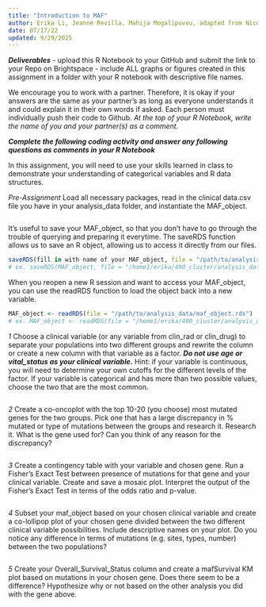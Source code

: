 ```yaml
---
title: "Introduction to MAF"
author: Erika Li, Jeanne Revilla, Mahija Mogalipuvvu, adapted from Nicole Black, Wade Boohar
date: 07/17/22
updated: 9/29/2025
---
```


***Deliverables***
- upload this R Notebook to your GitHub and submit the link to your Repo on Brightspace
- include ALL graphs or figures created in this assignment in a folder with your R notebook with descriptive file names.

We encourage you to work with a partner. Therefore, it is okay if your answers are the same as your partner’s as long as everyone understands it and could explain it in their own words if asked. Each person must individually push their code to Github. *At the top of your R Notebook, write the name of you and your partner(s) as a comment.*

***Complete the following coding activity and answer any following questions as comments in your R Notebook***

In this assignment, you will need to use your skills learned in class to demonstrate your understanding of categorical variables and R data structures.

*Pre-Assignment*
Load all necessary packages, read in the clinical data.csv file you have in your analysis_data folder, and instantiate the MAF_object.
```r

```

It's useful to save your MAF_object, so that you don't have to go through the trouble of querying and preparing it everytime. The saveRDS function allows us to save an R object, allowing us to access it directly from our files. 
```r
saveRDS(fill in with name of your MAF_object, file = "/path/to/analysis_data/maf_object.rds")
# ex. saveRDS(MAF_object, file = "/home1/erika/490_cluster/analysis_data/maf_object.rds")
```

When you reopen a new R session and want to access your MAF_object, you can use the readRDS function to load the object back into a new variable.
```r
MAF_object <- readRDS(file = "/path/to/analysis_data/maf_object.rds")
# ex. MAF_object <- readRDS(file = "/home1/erika/490_cluster/analysis_data/maf_object.rds")
```

*1*
Choose a clinical variable (or any variable from clin_rad or clin_drug) to separate your populations into two different groups and rewrite the column or create a new column with that variable as a factor. ***Do not use age or vital_status as your clinical variable.*** Hint: if your variable is continuous, you will need to determine your own cutoffs for the different levels of the factor. If your variable is categorical and has more than two possible values, choose the two that are the most common.
```r

```


*2*
Create a co-oncoplot with the top 10-20 (you choose) most mutated genes for the two groups. Pick one that has a large discrepancy in % mutated or type of mutations between the groups and research it. 
Research it. What is the gene used for? Can you think of any reason for the discrepancy?
```r

```


*3*
Create a contingency table with your variable and chosen gene. Run a Fisher’s Exact Test between presence of mutations for that gene and your clinical variable. Create and save a mosaic plot. 
Interpret the output of the Fisher’s Exact Test in terms of the odds ratio and p-value.
```r

```


*4*
Subset your maf_object based on your chosen clinical variable and create a co-lollipop plot of your chosen gene divided between the two different clinical variable possibilities. Include descriptive names on your plot.
Do you notice any difference in terms of mutations (e.g. sites, types, number) between the two populations?
```r

```


*5*
Create your Overall_Survival_Status column and create a mafSurvival KM plot based on mutations in your chosen gene.
Does there seem to be a difference? Hypothesize why or not based on the other analysis you did with the gene above.
```r

```
